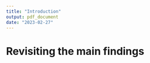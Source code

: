 ```yaml
---
title: "Introduction"
output: pdf_document
date: "2023-02-27"
---
```


# Revisiting the main findings